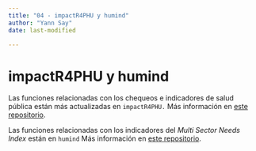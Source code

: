 ```yaml
---
title: "04 - impactR4PHU y humind"
author: "Yann Say"
date: last-modified

---
```

# impactR4PHU y humind

Las funciones relacionadas con los chequeos e indicadores de salud pública están más actualizadas en `impactR4PHU.` Más información en [este repositorio](https://github.com/impact-initiatives/impactR4PHU).

Las funciones relacionadas con los indicadores del *Multi Sector Needs Index* están en `humind` Más información en [este repositorio](https://github.com/impact-initiatives-hppu/humind).
